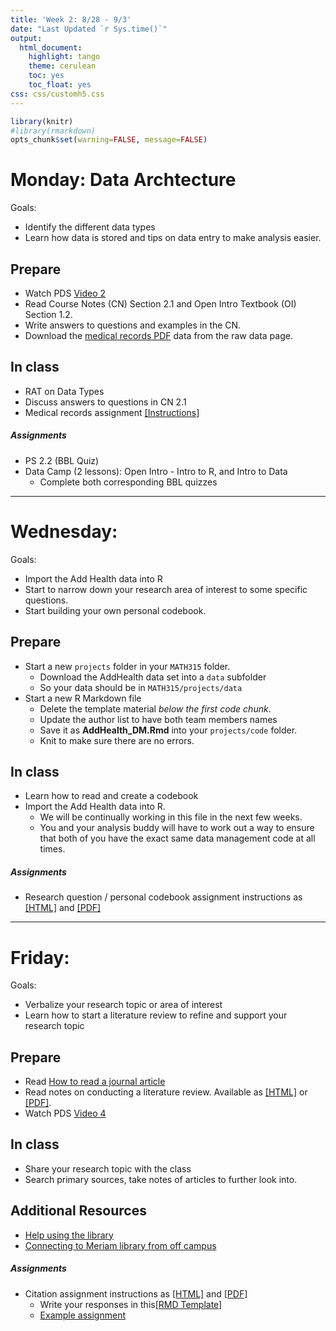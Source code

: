 ```yaml
---
title: 'Week 2: 8/28 - 9/3'
date: "Last Updated `r Sys.time()`"
output:
  html_document:
    highlight: tango
    theme: cerulean
    toc: yes
    toc_float: yes
css: css/customh5.css
---
```


```r
library(knitr)
#library(rmarkdown)
opts_chunk$set(warning=FALSE, message=FALSE) 
```


# Monday: Data Archtecture
Goals: 

* Identify the different data types
* Learn how data is stored and tips on data entry to make analysis easier. 


## Prepare 

* Watch PDS [Video 2](http://passiondrivenstatistics.com/2015/06/02/chapter-2-draft-version/)
* Read Course Notes (CN) Section 2.1 and Open Intro Textbook (OI) Section 1.2. 
* Write answers to questions and examples in the CN. 
* Download the [medical records PDF](https://norcalbiostat.netlify.com/data/raw_data/) data from the raw data page. 


## In class
* RAT on Data Types
* Discuss answers to questions in CN 2.1
* Medical records assignment [[Instructions]](docs/MedRecords.html)

##### Assignments
* PS 2.2 (BBL Quiz)
* Data Camp (2 lessons): Open Intro - Intro to R, and Intro to Data
    - Complete both corresponding BBL quizzes 


----

# Wednesday:
Goals: 

* Import the Add Health data  into R
* Start to narrow down your research area of interest to some specific questions. 
* Start building your own personal codebook.

## Prepare
* Start a new `projects` folder in your `MATH315` folder. 
    - Download the AddHealth data set into a `data` subfolder 
    - So your data should be in `MATH315/projects/data`
* Start a new R Markdown file
    - Delete the template material _below the first code chunk_.
    - Update the author list to have both team members names
    - Save it as **AddHealth_DM.Rmd** into your `projects/code` folder. 
    - Knit to make sure there are no errors. 

## In class
* Learn how to read and create a codebook
* Import the Add Health data into R. 
    - We will be continually working in this file in the next few weeks. 
    - You and your analysis buddy will have to work out a way to ensure that both of you have the exact same data management code at all times. 
  

##### Assignments
* Research question / personal codebook assignment instructions as [[HTML]](hw/personal_codebook_assignment.html) and [[PDF]](hw/personal_codebook_assignment.pdf) 


----

# Friday:
Goals: 

* Verbalize your research topic or area of interest
* Learn how to start a literature review to refine and support your research topic

## Prepare
* Read [How to read a journal article](docs/How to Read a Journal Article.pdf)
* Read notes on conducting a literature review. Available as [[HTML]](docs/lec_lit_review.html) or [[PDF]](lec_lit_review.pdf).
* Watch PDS [Video 4](http://passiondrivenstatistics.com/2015/09/16/chapter-04/)

## In class
* Share your research topic with the class
* Search primary sources, take notes of articles to further look into. 

## Additional Resources
* [Help using the library](http://library.csuchico.edu/help)
* [Connecting to Meriam library from off campus](http://library.csuchico.edu/connecting-off-campus)


##### Assignments
* Citation assignment instructions as [[HTML]](hw/citation_assignment.html) and [[PDF]](hw/citation_assignment.pdf)
    - Write your responses in this[[RMD Template]](hw/citation_assignment_template.Rmd)
    - [Example assignment](docs/Citation Assignment Example.pdf)
    
    
    
